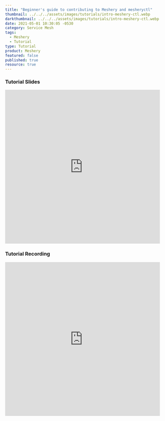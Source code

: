 ```yaml
---
title: "Beginner's guide to contributing to Meshery and mesheryctl"
thumbnail: ../../../assets/images/tutorials/intro-meshery-ctl.webp
darkthumbnail: ../../../assets/images/tutorials/intro-meshery-ctl.webp
date: 2021-05-01 10:30:05 -0530
category: Service Mesh
tags:
  - Meshery
  - Tutorial
type: Tutorial
product: Meshery
featured: false
published: true
resource: true
---
```


<ResourcesWrapper>
  <h3> Tutorial Slides </h3>
  <iframe
    src="https://docs.google.com/presentation/d/1oUzWQpFeFbpIs_sejtOPbF9J4nigj9ziEAzoWxmm6ig/embed?start=false&loop=false&delayms=3000"
    loading="lazy"
    frameBorder="0"
    allowFullScreen
    width="100%"
    height="500"></iframe>
  <h3> Tutorial Recording </h3>
  <iframe
    className="iframe"
    src="https://www.youtube.com/embed/hh_kFLZx3G4"
    loading="lazy"
    frameBorder="0"
    allow="accelerometer; autoplay; encrypted-media; gyroscope; picture-in-picture"
    allowFullScreen
    width="100%"
    height="500"></iframe>
</ResourcesWrapper>
